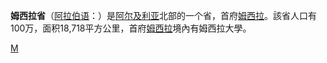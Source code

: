 {{Unreferenced|time=2022-01-07T02:57:20+00:00}}
{{Expand|time=2008-05-04}}
{{Infobox Algerian Province 
 |capital                =姆西拉
 |name                   =  姆西拉省<br />{{lang|ar|ولاية المسيلة|}}
 |area                   = 18,447
 |arank                   =  
 |oos                  =   1 E9 m²
 |image                    =Algeria-M'Sila.png
 |pop                    =805,519
 |prank                  = 
 |den                    = 
 |creation               = 
 |districts              = 
 |municipalities         = 47
 |dial                   = 030、035
 |code                   =28
|}}
'''姆西拉省'''（[[阿拉伯语|阿拉伯语]]：'''{{lang|ar|ولاية المسيلة|}}'''）是[[阿尔及利亚|阿尔及利亚]]北部的一个省，首府[[姆西拉|姆西拉]]。該省人口有100万，面积18,718平方公里，首府[[姆西拉|姆西拉]]境內有姆西拉大學。
{{coord|display=title}}
{{Algeria-geo-stub}}
{{阿尔及利亚省份}}

[[Category:阿尔及利亚省份|M]]